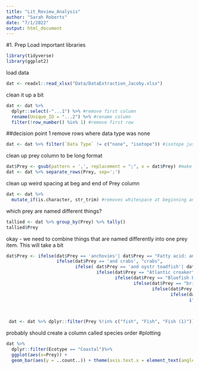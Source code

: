```yaml
---
title: "Lit_Review_Analysis"
author: "Sarah Roberts"
date: "7/1/2022"
output: html_document
---
```


#1. Prep
Load important libraries 
```r
library(tidyverse)
library(ggplot2)
```




load data 
```r
dat <- readxl::read_xlsx("Data/DataExtraction_Jacoby.xlsx")


```

clean it up a bit
```r
dat <- dat %>% 
  dplyr::select(-"...1") %>% #remove first column
  rename(Unique_ID = "...2") %>% #rename column
  filter(!row_number() %in% 1) #remove first row

```

##decision point 1
remove rows where data type was none
```r
dat <- dat %>% filter(`Data Type` != c("none", "isotope")) #isotope just tells us what they are similar to 
```



clean up prey column to be long format 
```r
dat$Prey <- gsub(pattern = ',', replacement = ";", x = dat$Prey) #make all commmas semi colon 
dat <- dat %>% separate_rows(Prey, sep=';')
```

clean up weird spacing at beg and end of Prey column
```r
dat <- dat %>%
  mutate_if(is.character, str_trim) #removes whitespace at beginning and end of all characters
```

which prey are named different things?
```r
tallied <- dat %>% group_by(Prey) %>% tally()
tallied$Prey
```
okay - we need to combine things that are named differently into one prey item. This will take a bit

```r
dat$Prey <- ifelse(dat$Prey == 'anchovies'| dat$Prey == "Fatty acid: anchovy", "anchovy spp (Anchoa spp.)", 
                   ifelse(dat$Prey == 'and crabs', "crabs", 
                          ifelse( dat$Prey == 'and oystr toadfish'| dat$Prey == "toadfish (Opsanus tau)", "Oyster toadfish (Opsanus tau)", 
                                  ifelse(dat$Prey == "Atlantic croaker"| dat$Prey == "croacker"| dat$Prey == "croaker"| dat$Prey == "Croaker Sciaenid", "Atlantic croaker (Micropogonias undulatus)",
                                         ifelse(dat$Prey == "Bluefish Pomatomus saltatrix", "Bluefish (Pomatomus saltatrix)", 
                                                ifelse(dat$Prey == "brief squid"| dat$Prey == "Brief squid Lolliguncula brevis", "Atlantic brief squid (Lolliguncula brevis)", 
                                                       ifelse(dat$Prey == "Congridae Conger", "Conger eel (Conger oceanicus)", 
                                                              ifelse(dat$Prey == "Decapoda \"Shrimp\""| dat$Prey == "Shrimp Pernaeus sp.", "shrimp", 
                                                                     ifelse(dat$Prey == "Enoploteuthis sp.", "Enoploteuthis",
                                                                            ifelse(dat$Prey == "grunt"| dat$Prey == "Grunt Haemulid"| dat$Prey == "Haemulon", "Grunt Haemulon sp.", 
                                                                                   ifelse(dat$Prey == "hakee spp. (Urophycis spp.)", "Hake (Urophycis sp.)", ifelse(dat$Prey == "Histioteuthis", "Histioteuthis cr H. miranda", ifelse( dat$Prey == "Illex illecebrosus", "Illex spp.", ifelse(dat$Prey == "Labrid", "Labridae", ifelse(dat$Prey == "ladyfish", "ladyfish (Elops saurus)", dat$Prey)))))))))))))))

 dat <- dat %>% dplyr::filter(Prey %!in% c("fish", "Fish", "Fish (1)"))
```

probably should create a column called species order
#plotting

```r
dat %>% 
  dplyr::filter(Ecotype == "Coastal")%>% 
  ggplot(aes(x=Prey)) + 
  geom_bar(aes(y = ..count..)) + theme(axis.text.x = element_text(angle = 90, vjust = 1, hjust = 1))
```
